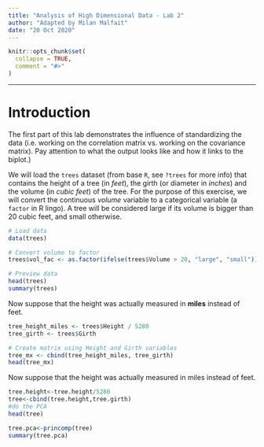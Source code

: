 ```yaml
---
title: "Analysis of High Dimensional Data - Lab 2"
author: "Adapted by Milan Malfait"
date: "20 Oct 2020"
---
```


```r
knitr::opts_chunk$set(
  collapse = TRUE,
  comment = "#>"
)
```

***

# Introduction

The first part of this lab demonstrates the influence of standardizing the data (i.e. working on the correlation matrix vs. working on the covariance matrix). Pay attention to what the output looks like and how it links to the biplot.)

We will load the `trees` dataset (from base `R`, see `?trees` for more info) that contains  the height of a tree (in *feet*), the girth (or diameter in *inches*) and the volume (in *cubic feet*) of the tree. 
For the purpose of this exercise, we will convert the continuous *volume* variable to a categorical variable (a `factor` in R lingo).
A tree will be considered large if its volume is bigger than 20 cubic feet, and small otherwise. 

```r
# Load data
data(trees)

# Convert volume to factor
trees$vol_fac <- as.factor(ifelse(trees$Volume > 20, "large", "small"))

# Preview data
head(trees)
summary(trees)
```

Now suppose that the height was actually measured in __miles__ instead of feet.

```r
tree_height_miles <- trees$Height / 5280
tree_girth <- trees$Girth

# Create matrix using Height and Girth variables
tree_mx <- cbind(tree_height_miles, tree_girth)
head(tree_mx)
```
Now suppose that the height was actually measured in miles instead of feet.
```r
tree.height<-tree.height/5280
tree<-cbind(tree.height,tree.girth)
#do the PCA
head(tree)

tree.pca<-princomp(tree)
summary(tree.pca)
```





